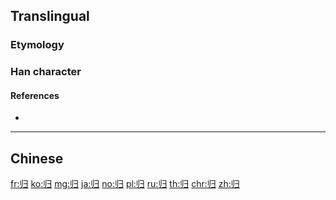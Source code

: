 {{character info/new}}
{{also|歸|帰}}
==Translingual==
{{Han simplified forms|歸|帰|归}}

===Etymology===
{{rfe|lang=zh|Was this character a vulgar variant, a cursive script (caoshu), etc.?}}
{{Han simp|帰|f=帚|t=彐}}

===Han character===
{{Han char|rn=58|rad=彐|as=02|sn=5|four=|canj=LLSM}}

====References====
* {{Han ref|kx=0362.051|dkj=09909|dj=0680.140|hdz=20960.110|uh=5F52|ud=24402}}

----

==Chinese==
{{zh-see|歸}}

[[fr:归]]
[[ko:归]]
[[mg:归]]
[[ja:归]]
[[no:归]]
[[pl:归]]
[[ru:归]]
[[th:归]]
[[chr:归]]
[[zh:归]]